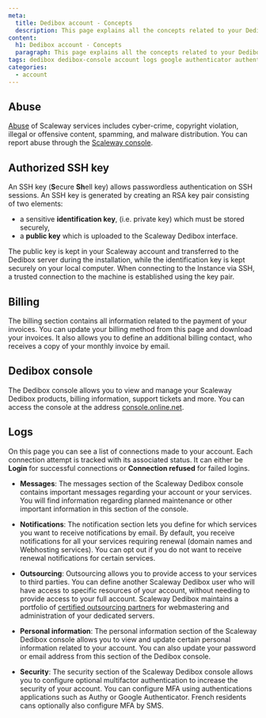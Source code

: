 ```yaml
---
meta:
  title: Dedibox account - Concepts
  description: This page explains all the concepts related to your Dedibox account
content:
  h1: Dedibox account - Concepts
  paragraph: This page explains all the concepts related to your Dedibox account
tags: dedibox dedibox-console account logs google authenticator authenticator
categories:
  - account
---
```


## Abuse

[Abuse](https://www.scaleway.com/en/abuse-notice/) of Scaleway services includes cyber-crime, copyright violation, illegal or offensive content, spamming, and malware distribution. You can report abuse through the [Scaleway console](https://console.scaleway.com/support/abuses/create).

## Authorized SSH key

An SSH key (**S**ecure **Sh**ell key) allows passwordless authentication on SSH sessions. An SSH key is generated by creating an RSA key pair consisting of two elements:

- a sensitive **identification key**, (i.e. private key) which must be stored securely,
- a **public key** which is uploaded to the Scaleway Dedibox interface.

The public key is kept in your Scaleway account and transferred to the Dedibox server during the installation, while the identification key is kept securely on your local computer. When connecting to the Instance via SSH, a trusted connection to the machine is established using the key pair.

## Billing

The billing section contains all information related to the payment of your invoices. You can update your billing method from this page and download your invoices. It also allows you to define an additional billing contact, who receives a copy of your monthly invoice by email.

## Dedibox console

The Dedibox console allows you to view and manage your Scaleway Dedibox products, billing information, support tickets and more. You can access the console at the address [console.online.net](https://console.online.net).

## Logs

On this page you can see a list of connections made to your account. Each connection attempt is tracked with its associated status. It can either be **Login** for successful connections or **Connection refused** for failed logins.

* **Messages**: The messages section of the Scaleway Dedibox console contains important messages regarding your account or your services. You will find information regarding planned maintenance or other important information in this section of the console.

* **Notifications**: The notification section lets you define for which services you want to receive notifications by email. By default, you receive notifications for all your services requiring renewal (domain names and Webhosting services). You can opt out if you do not want to receive renewal notifications for certain services.

* **Outsourcing**: Outsourcing allows you to provide access to your services to third parties. You can define another Scaleway Dedibox user who will have access to specific resources of your account, without needing to provide access to your full account. Scaleway Dedibox maintains a portfolio of [certified outsourcing partners](https://www.scaleway.com/en/dedibox/outsourcing/) for webmastering and administration of your dedicated servers.

* **Personal information**: The personal information section of the Scaleway Dedibox console allows you to view and update certain personal information related to your account. You can also update your password or email address from this section of the Dedibox console.

* **Security**: The security section of the Scaleway Dedibox console allows you to configure optional multifactor authentication to increase the security of your account. You can configure MFA using authentications applications such as Authy or Google Authenticator. French residents cans optionally also configure MFA by SMS.